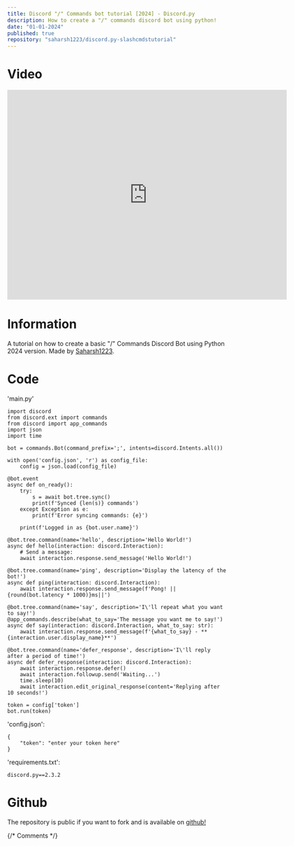 ```yaml
---
title: Discord "/" Commands bot tutorial [2024] - Discord.py
description: How to create a "/" commands discord bot using python!
date: "01-01-2024"
published: true
repository: "saharsh1223/discord.py-slashcmdstutorial"
---
```

# Video

<iframe
  style={{borderRadius: '8px', width: '640px', overflow: 'hidden'}}
  width='640'
  height='480'
  src='https://www.youtube.com/embed/y-OydWB1_go'
  frameborder='0'
  allow='autoplay; encrypted-media'
  allowfullscreen
></iframe>

# Information

A tutorial on how to create a basic "/" Commands Discord Bot using Python 2024 version. Made by [Saharsh1223](https://www.youtube.com/SaharshDev).

# Code

'main.py'
```
import discord
from discord.ext import commands
from discord import app_commands
import json
import time

bot = commands.Bot(command_prefix=';', intents=discord.Intents.all())

with open('config.json', 'r') as config_file:
    config = json.load(config_file)

@bot.event
async def on_ready():
    try:
        s = await bot.tree.sync()
        print(f'Synced {len(s)} commands')
    except Exception as e:
        print(f'Error syncing commands: {e}')
    
    print(f'Logged in as {bot.user.name}')
    
@bot.tree.command(name='hello', description='Hello World!')
async def hello(interaction: discord.Interaction):
    # Send a message:
    await interaction.response.send_message('Hello World!')
    
@bot.tree.command(name='ping', description='Display the latency of the bot!')
async def ping(interaction: discord.Interaction):
    await interaction.response.send_message(f'Pong! ||{round(bot.latency * 1000)}ms||')
    
@bot.tree.command(name='say', description='I\'ll repeat what you want to say!')
@app_commands.describe(what_to_say='The message you want me to say!')
async def say(interaction: discord.Interaction, what_to_say: str):
    await interaction.response.send_message(f'{what_to_say} - **{interaction.user.display_name}**')
    
@bot.tree.command(name='defer_response', description='I\'ll reply after a period of time!')
async def defer_response(interaction: discord.Interaction):
    await interaction.response.defer()
    await interaction.followup.send('Waiting...')
    time.sleep(10)
    await interaction.edit_original_response(content='Replying after 10 seconds!')
    
token = config['token']
bot.run(token)
```

'config.json':
```
{
    "token": "enter your token here"
}
```

'requirements.txt':
```
discord.py==2.3.2
```

# Github

The repository is public if you want to fork and is available on [github!](https://github.com/Saharsh1223/discord.py-slashcmdstutorial)

{/* Comments */}